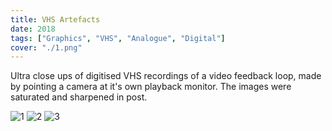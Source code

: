 ```yaml
---
title: VHS Artefacts
date: 2018
tags: ["Graphics", "VHS", "Analogue", "Digital"]
cover: "./1.png"
---
```


Ultra close ups of digitised VHS recordings of a video feedback loop,
made by pointing a camera at it's own playback monitor.
The images were saturated and sharpened in post.

![1](./1.png)
![2](./2.png)
![3](./3.png)
